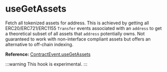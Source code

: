 # useGetAssets

Fetch all tokenized assets for address.
This is achieved by getting all ERC20/ERC721/ERC1155 `Transfer` events associated with an `address` to get a theoretical subset of all assets that `address` potentially owns. Not guaranteed to work with non-interface compliant assets but offers an alternative to off-chain indexing.

**Reference:** [ContractEvent.useGetAssets](../../web3-redux-reference/namespaces/ContractEvent.md#usegetassets)

:::warning
This hook is experimental.
:::
